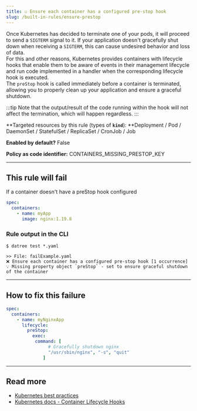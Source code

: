 ```yaml
---
title: ☑️ Ensure each container has a configured pre-stop hook
slug: /built-in-rules/ensure-prestop
---
```


Once Kubernetes has decided to terminate one of your pods, it will proceed to send a `SIGTERM` signal to it. If your application doesn't gracefully shut down when receiving a `SIGTERM`, this can cause undesired behavior and loss of data.  
For this and other reasons, Kubernetes provides containers with lifecycle hooks that enable them to be aware of events in their management lifecycle and run code implemented in a handler when the corresponding lifecycle hook is executed.  
The `preStop` hook is called immediately before a container is terminated, allowing you to properly clean up your application and ensure a graceful shutdown.

:::tip
Note that the output/result of the code running within the hook will not affect the termination, which will happen regardless.
:::

**Targeted resources by this rule (types of **`kind`**): **Deployment / Pod / DaemonSet / StatefulSet / ReplicaSet / CronJob / Job

**Enabled by default?** False

**Policy as code identifier:** CONTAINERS_MISSING_PRESTOP_KEY

---

## This rule will fail

If a container doesn't have a preStop hook configured

```yaml
spec:
  containers:
    - name: myApp
      image: nginx:1.19.8
```

### Rule output in the CLI

```terminal
$ datree test *.yaml

>> File: failExample.yaml
❌ Ensure each container has a configured pre-stop hook [1 occurrence]
💡 Missing property object `preStop` - set to ensure graceful shutdown of the container
```

---

## How to fix this failure

```yaml
spec:
  containers:
    - name: myNginxApp
      lifecycle:
        preStop:
          exec:
           command: [
                # Gracefully shutdown nginx
                "/usr/sbin/nginx", "-s", "quit"
              ]
```

---

## Read more

- [Kubernetes best practices](https://cloud.google.com/blog/products/containers-kubernetes/kubernetes-best-practices-terminating-with-grace)
- [Kubernetes docs - Container Lifecycle Hooks](https://kubernetes.io/docs/concepts/containers/container-lifecycle-hooks/)
